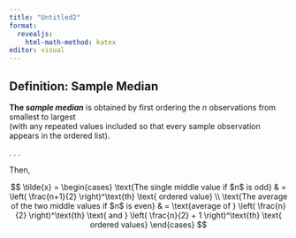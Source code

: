 ```yaml
---
title: "Untitled2"
format: 
  revealjs:
    html-math-method: katex
editor: visual
---
```


## Definition: Sample Median {.smaller}

**The _sample median_** is obtained by first ordering the $n$ observations from smallest to largest  
(with any repeated values included so that every sample observation appears in the ordered list).

. . . 

Then,

$$
\tilde{x} =
\begin{cases}
\text{The single middle value if $n$ is odd} & = \left( \frac{n+1}{2} \right)^\text{th} \text{ ordered value} \\
\text{The average of the two middle values if $n$ is even} & = \text{average of } \left( \frac{n}{2} \right)^\text{th} \text{ and } \left( \frac{n}{2} + 1 \right)^\text{th} \text{ ordered values}
\end{cases}
$$

